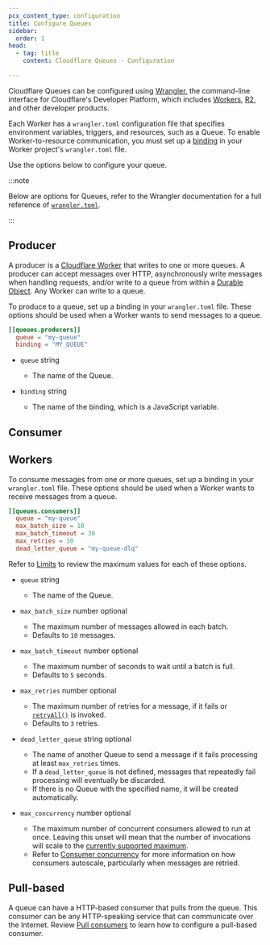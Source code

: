 ```yaml
---
pcx_content_type: configuration
title: Configure Queues
sidebar:
  order: 1
head:
  - tag: title
    content: Cloudflare Queues - Configuration

---
```


Cloudflare Queues can be configured using [Wrangler](/workers/wrangler/install-and-update/), the command-line interface for Cloudflare's Developer Platform, which includes [Workers](/workers/), [R2](/r2/), and other developer products.

Each Worker has a `wrangler.toml` configuration file that specifies environment variables, triggers, and resources, such as a Queue. To enable Worker-to-resource communication, you must set up a [binding](/workers/runtime-apis/bindings/) in your Worker project's `wrangler.toml` file.

Use the options below to configure your queue.

:::note


Below are options for Queues, refer to the Wrangler documentation for a full reference of [`wrangler.toml`](/workers/wrangler/configuration/).


:::

## Producer

A producer is a [Cloudflare Worker](/workers/) that writes to one or more queues. A producer can accept messages over HTTP, asynchronously write messages when handling requests, and/or write to a queue from within a [Durable Object](/durable-objects/). Any Worker can write to a queue.

To produce to a queue, set up a binding in your `wrangler.toml` file. These options should be used when a Worker wants to send messages to a queue.


<WranglerConfig>

```toml
[[queues.producers]]
  queue = "my-queue"
  binding = "MY_QUEUE"
```

</WranglerConfig>



* <code>queue</code> string

  * The name of the Queue.

* <code>binding</code> string

  * The name of the binding, which is a JavaScript variable.



## Consumer

## Workers

To consume messages from one or more queues, set up a binding in your `wrangler.toml` file. These options should be used when a Worker wants to receive messages from a queue.


<WranglerConfig>

```toml
[[queues.consumers]]
  queue = "my-queue"
  max_batch_size = 10
  max_batch_timeout = 30
  max_retries = 10
  dead_letter_queue = "my-queue-dlq"
```

</WranglerConfig>

Refer to [Limits](/queues/platform/limits) to review the maximum values for each of these options.



* <code>queue</code> string

  * The name of the Queue.

* <code>max\_batch\_size</code> number optional

  * The maximum number of messages allowed in each batch.
  * Defaults to `10` messages.

* <code>max\_batch\_timeout</code> number optional

  * The maximum number of seconds to wait until a batch is full.
  * Defaults to `5` seconds.

* <code>max\_retries</code> number optional

  * The maximum number of retries for a message, if it fails or [`retryAll()`](/queues/configuration/javascript-apis/#messagebatch) is invoked.
  * Defaults to `3` retries.

* <code>dead\_letter\_queue</code> string optional

  * The name of another Queue to send a message if it fails processing at least `max_retries` times.
  * If a `dead_letter_queue` is not defined, messages that repeatedly fail processing will eventually be discarded.
  * If there is no Queue with the specified name, it will be created automatically.

* <code>max\_concurrency</code> number optional

  * The maximum number of concurrent consumers allowed to run at once. Leaving this unset will mean that the number of invocations will scale to the [currently supported maximum](/queues/platform/limits/).
  * Refer to [Consumer concurrency](/queues/configuration/consumer-concurrency/) for more information on how consumers autoscale, particularly when messages are retried.



## Pull-based

A queue can have a HTTP-based consumer that pulls from the queue. This consumer can be any HTTP-speaking service that can communicate over the Internet. Review [Pull consumers](/queues/configuration/pull-consumers/) to learn how to configure a pull-based consumer.
